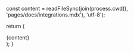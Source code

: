 
const content = readFileSync(join(process.cwd(), 'pages/docs/integrations.mdx'), 'utf-8');

  return (
    <div className="prose dark:prose-invert max-w-none">
      {content}
    </div>
  );
} 